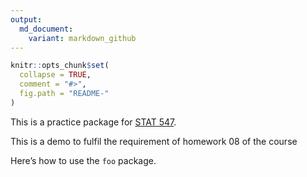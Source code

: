 ```yaml
---
output:
  md_document:
    variant: markdown_github
---
```


<!-- README.md is generated from README.Rmd. Please edit that file -->

```r
knitr::opts_chunk$set(
  collapse = TRUE,
  comment = "#>",
  fig.path = "README-"
)
```

This is a practice package for [STAT 547](http://stat545-ubc.github.io).

This is a demo to fulfil the requirement of homework 08 of the course

Here's how to use the `foo` package.


